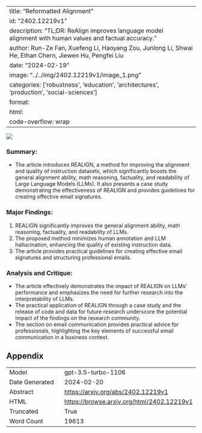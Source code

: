 
---
title: "Reformatted Alignment"
id: "2402.12219v1"
description: "TL;DR: ReAlign improves language model alignment with human values and factual accuracy."
author: Run-Ze Fan, Xuefeng Li, Haoyang Zou, Junlong Li, Shwai He, Ethan Chern, Jiewen Hu, Pengfei Liu
date: "2024-02-19"
image: "../../img/2402.12219v1/image_1.png"
categories: ['robustness', 'education', 'architectures', 'production', 'social-sciences']
format:
  html:
    code-overflow: wrap
---

![](../../img/2402.12219v1/image_1.png)

### Summary:
- The article introduces REALIGN, a method for improving the alignment and quality of instruction datasets, which significantly boosts the general alignment ability, math reasoning, factuality, and readability of Large Language Models (LLMs). It also presents a case study demonstrating the effectiveness of REALIGN and provides guidelines for creating effective email signatures.

### Major Findings:
1. REALIGN significantly improves the general alignment ability, math reasoning, factuality, and readability of LLMs.
2. The proposed method minimizes human annotation and LLM hallucination, enhancing the quality of existing instruction data.
3. The article provides practical guidelines for creating effective email signatures and structuring professional emails.

### Analysis and Critique:
- The article effectively demonstrates the impact of REALIGN on LLMs' performance and emphasizes the need for further research into the interpretability of LLMs.
- The practical application of REALIGN through a case study and the release of code and data for future research underscore the potential impact of the findings on the research community.
- The section on email communication provides practical advice for professionals, highlighting the key elements of successful email communication in a business context.

## Appendix

|          |          |
|----------|----------|
| Model     | gpt-3.5-turbo-1106       |
| Date Generated     | 2024-02-20       |
| Abstract | [https://arxiv.org/abs/2402.12219v1](https://arxiv.org/abs/2402.12219v1)        |
| HTML     | [https://browse.arxiv.org/html/2402.12219v1](https://browse.arxiv.org/html/2402.12219v1)       |
| Truncated       | True       |
| Word Count       | 19613       |
